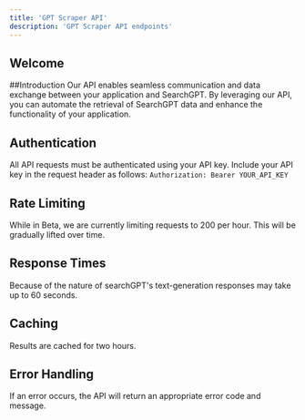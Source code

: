 ```yaml
---
title: 'GPT Scraper API'
description: 'GPT Scraper API endpoints'
---
```


## Welcome

##Introduction
Our API enables seamless communication and data exchange between your application and SearchGPT. By leveraging our API, you can automate the retrieval of SearchGPT data and enhance the functionality of your application.

## Authentication
All API requests must be authenticated using your API key. Include your API key in the request header as follows: `Authorization: Bearer YOUR_API_KEY`

## Rate Limiting
While in Beta, we are currently limiting requests to 200 per hour. This will be gradually lifted over time.

## Response Times
Because of the nature of searchGPT's text-generation responses may take up to 60 seconds.

## Caching
Results are cached for two hours.

## Error Handling
If an error occurs, the API will return an appropriate error code and message.
